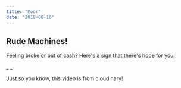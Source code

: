 ```yaml
---
title: "Poor"
date: "2018-08-10"
---
```



## Rude Machines!

Feeling broke or out of cash? Here's a sign that there's hope for you!

_ <VideoPlayer
    publicID = "weirdatm"
    title = "Rude ATM"
    subtitle = "Take ya card!!"
/> _

Just so you know, this video is from cloudinary!